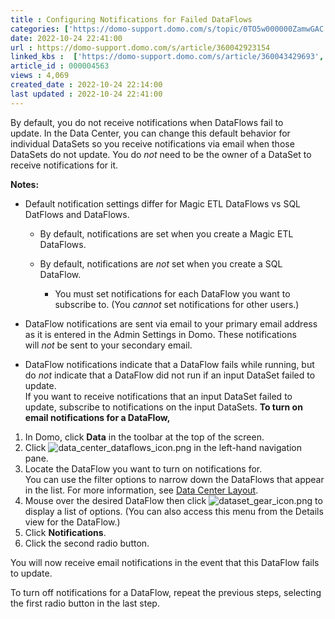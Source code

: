 ```yaml
---
title : Configuring Notifications for Failed DataFlows
categories: ['https://domo-support.domo.com/s/topic/0TO5w000000ZamwGAC']
date: 2022-10-24 22:41:00
url : https://domo-support.domo.com/s/article/360042923154
linked_kbs :  ['https://domo-support.domo.com/s/article/360043429693', 'https://domo-support.domo.com/s/article/360042923154', 'https://domo-support.domo.com/s/article/360043430633', 'https://domo-support.domo.com/s/article/360043429933', 'https://domo-support.domo.com/s/article/360043429913', 'https://domo-support.domo.com/s/knowledge-base', 'https://domo-support.domo.com/s/article/360042925494', 'https://domo-support.domo.com/s/article/360043429953', 'https://domo-support.domo.com/s/topic/0TO5w000000ZamwGAC']
article_id : 000004563
views : 4,069
created_date : 2022-10-24 22:14:00
last updated : 2022-10-24 22:41:00
---
```




By default, you do not receive notifications when DataFlows fail to update. In the Data Center, you can change this default behavior for individual DataSets so you receive notifications via email when those DataSets do not update. You do *not* need to be the owner of a DataSet to receive notifications for it.


**Notes:**



* Default notification settings differ for Magic ETL DataFlows vs SQL DatFlows and DataFlows. 



	+ By default, notifications are set when you create a Magic ETL DataFlows.
	+ By default, notifications are *not* set when you create a SQL DataFlow.  
	
	
	
		- You must set notifications for each DataFlow you want to subscribe to. (You *cannot* set notifications for other users.)
* DataFlow notifications are sent via email to your primary email address as it is entered in the Admin Settings in Domo. These notifications will *not* be sent to your secondary email.
* DataFlow notifications indicate that a DataFlow fails while running, but do *not* indicate that a DataFlow did not run if an input DataSet failed to update.   
 If you want to receive notifications that an input DataSet failed to update, subscribe to notifications on the input DataSets.
**To turn on email notifications for a DataFlow,**


1. In Domo, click **Data** in the toolbar at the top of the screen.
2. Click ![data_center_dataflows_icon.png](data_center_dataflows_icon.png) in the left-hand navigation pane.
3. Locate the DataFlow you want to turn on notifications for.  
 You can use the filter options to narrow down the DataFlows that appear in the list. For more information, see [Data Center Layout](/s/article/360043430633 "Data Center Layout").
4. Mouse over the desired DataFlow then click ![dataset_gear_icon.png](dataset_gear_icon.png) to display a list of options. (You can also access this menu from the Details view for the DataFlow.)
5. Click **Notifications**.
6. Click the second radio button.


You will now receive email notifications in the event that this DataFlow fails to update.


To turn off notifications for a DataFlow, repeat the previous steps, selecting the first radio button in the last step.